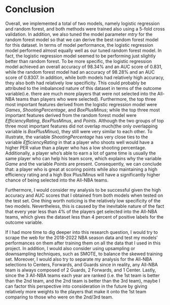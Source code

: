 # Conclusion


Overall, we implemented a total of two models, namely logistic regression and random forest, and both methods were trained also using a 5-fold cross validation. In addition, we also tuned the model parameter *mtry* for the random forest model so that we can derive the best random forest model for this dataset. In terms of model performance, the logistic regression model performed almost equally well as our tuned random forest model. In fact, the logistic regression model seemed to be performing just slightly better than random forest. To be more specific, the logistic regression model achieved an overall accuracy of 98.34% and an AUC score of 0.831, while the random forest model had an accuracy of 98.28% and an AUC score of 0.8307. In addition, while both models had relatively high accuracy, they also both had relatively low specificity. This could probably be attributed to the imbalanced nature of this dataset in terms of the outcome variable(i.e. there are much more players that were not selected into the All-NBA teams than players who were selected). Furthermore, the top three most important features derived from the logistic regression model were *Games*, *ShootingPercentage*, and *BoxPlusMinus*; while the top three most important features derived from the random forest model were *EfficiencyRating*, *BoxPlusMinus*, and *Points*. Although the two groups of top three most important features did not overlap much(the only overlapping variable is *BoxPlusMinus*), they still were very similar to each other. To illustrate, the variable *ShootingPercentage* has very close ties to the variable *EfficiencyRating* in that a player who shoots well would have a higher PER value than a player who has a low shooting percentage. Additionally, a player who's able to earn a lot of game time is usually the same player who can help his team score, which explains why the variable *Game* and the variable *Points* are present. Consequently, we can conclude that: a player who is great at scoring points while also maintaining a high efficiency rating and a high Box Plus/Minus will have a significantly higher chance of being selected into the All-NBA teams.

Furthermore, I would consider my analysis to be successful given the high accuracy and AUC scores that I obtained from both models when tested on the test set. One thing worth noticing is the relatively low specificity of the two models. Nevertheless, this is caused by the inevitable nature of the fact that every year less than 4% of the players get selected into the All-NBA teams, which gives the dataset less than 4 percent of positive labels for the outcome variable.

If I had more time to dig deeper into this research question, I would try to scrape the web for the 2018-2022 NBA season data and test my models' performances on them after training them on all the data that I used in this project. In addition, I would also consider using upsampling or downsampling techniques, such as SMOTE, to balance the skewed training set. Moreover, I would also try to separate my analysis for the All-NBA selections to Centers, Forwards, and Guards since in reality, any All-NBA team is always composed of 2 Guards, 2 Forwards, and 1 Center. Lastly, since the 3 All-NBA teams each year are ranked (i.e. the 1st team is better than the 2nd team, and the 2nd team is better than the 3rd team), maybe I can factor this perspective into consideration in the future by giving relatively more weights to the players that make it onto the 1st team comparing to those who were on the 2nd/3rd team. 

